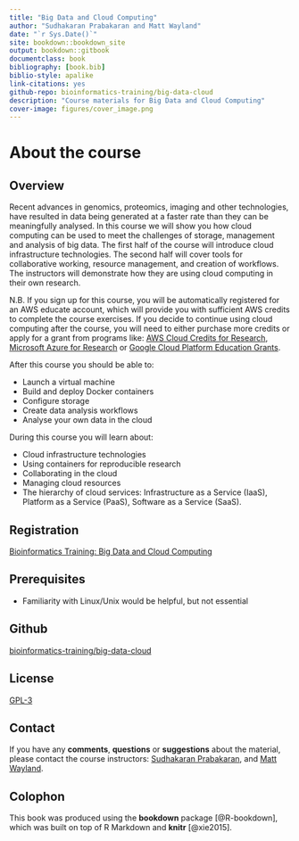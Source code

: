 ```yaml
--- 
title: "Big Data and Cloud Computing"
author: "Sudhakaran Prabakaran and Matt Wayland"
date: "`r Sys.Date()`"
site: bookdown::bookdown_site
output: bookdown::gitbook
documentclass: book
bibliography: [book.bib]
biblio-style: apalike
link-citations: yes
github-repo: bioinformatics-training/big-data-cloud
description: "Course materials for Big Data and Cloud Computing"
cover-image: figures/cover_image.png
---
```


# About the course 

## Overview
Recent advances in genomics, proteomics, imaging and other technologies, have resulted in data being generated at a faster rate than they can be meaningfully analysed. In this course we will show you how cloud computing can be used to meet the challenges of storage, management and analysis of big data. The first half of the course will introduce cloud infrastructure technologies. The second half will cover tools for collaborative working, resource management, and creation of workflows. The instructors will demonstrate how they are using cloud computing in their own research.

N.B. If you sign up for this course, you will be automatically registered for an AWS educate account, which will provide you with sufficient AWS credits to complete the course exercises. If you decide to continue using cloud computing after the course, you will need to either purchase more credits or apply for a grant from programs like: [AWS Cloud Credits for Research](https://aws.amazon.com/research-credits/), [Microsoft Azure for Research](https://www.microsoft.com/en-us/research/academic-program/microsoft-azure-for-research/) or [Google Cloud Platform Education Grants](https://cloud.google.com/edu/). 

After this course you should be able to:

* Launch a virtual machine
* Build and deploy Docker containers
* Configure storage
* Create data analysis workflows
* Analyse your own data in the cloud

During this course you will learn about:

* Cloud infrastructure technologies
* Using containers for reproducible research
* Collaborating in the cloud
* Managing cloud resources
* The hierarchy of cloud services: Infrastructure as a Service (IaaS), Platform as a Service (PaaS), Software as a Service (SaaS).


## Registration
[Bioinformatics Training: Big Data and Cloud Computing](https://training.cam.ac.uk/bioinformatics/event/2473649)

## Prerequisites

* Familiarity with Linux/Unix would be helpful, but not essential

## Github
[bioinformatics-training/big-data-cloud](https://github.com/bioinformatics-training/big-data-cloud)

## License
[GPL-3](https://www.gnu.org/licenses/gpl-3.0.en.html)


## Contact
If you have any **comments**, **questions** or **suggestions** about the material, please contact the course instructors: <a href="mailto:wk181x@gmail.com">Sudhakaran Prabakaran</a>, and <a href="mailto:mw283@cam.ac.uk">Matt Wayland</a>. 

## Colophon

This book was produced using the **bookdown** package [@R-bookdown], which was built on top of R Markdown and **knitr** [@xie2015].

